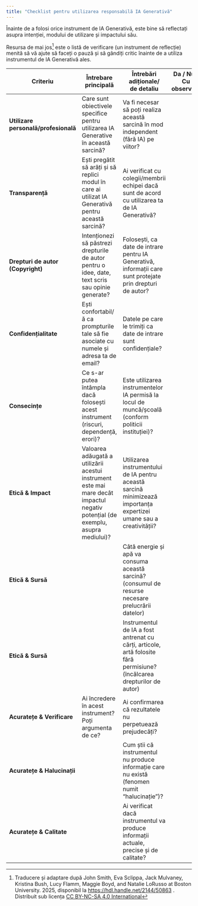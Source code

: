```yaml
---
title: "Checklist pentru utilizarea responsabilă IA Generativă"
---
```


Înainte de a folosi orice instrument de IA Generativă, este bine să reflectați asupra intenției, modului de utilizare și impactului său.

Resursa de mai jos[^1] este o listă de verificare (un instrument de reflecție) menită să vă ajute să faceți o pauză și să gândiți critic înainte de a utiliza instrumentul de IA Generativă ales.

[^1]: Traducere și adaptare după John Smith, Eva Sclippa, Jack Mulvaney, Kristina Bush, Lucy Flamm, Maggie Boyd, and Natalie LoRusso at Boston University. 2025, disponibil la <https://hdl.handle.net/2144/50863> . Distribuit sub licența [CC BY-NC-SA 4.0 International](https://creativecommons.org/licenses/by-nc-sa/4.0/deed.ro)

| Criteriu | Întrebare principală | Întrebări adiționale/<br>de detaliu | Da / Nu / Cu observații | Comentarii / Riscuri identificate |
|---------------|---------------|---------------|---------------|---------------|
| **Utilizare personală/profesională** | Care sunt obiectivele specifice pentru utilizarea IA Generative în această sarcină? | Va fi necesar să poți realiza această sarcină în mod independent (fără IA) pe viitor? |  | Există o alternativă sau o resursă suplimentară care te poate ajuta să rezolvi mai bine sarcina? |
| **Transparență** | Ești pregătit să arăți și să replici modul în care ai utilizat IA Generativă pentru această sarcină? | Ai verificat cu colegii/membrii echipei dacă sunt de acord cu utilizarea ta de IA Generativă? |  | Necesitatea de a documenta prompturile și rezultatele. |
| **Drepturi de autor (Copyright)** | Intenționezi să păstrezi drepturile de autor pentru o idee, date, text scris sau opinie generate? | Folosești, ca date de intrare pentru IA Generativă, informații care sunt protejate prin drepturi de autor? |  | Prin utilizarea ideilor tale ca date de intrare, este posibil să nu mai deții proprietatea intelectuală a conținutului creativ generat. |
| **Confidențialitate** | Ești confortabil/ă ca prompturile tale să fie asociate cu numele și adresa ta de email? | Datele pe care le trimiți ca date de intrare sunt confidențiale? |  | Este posibil ca instrumentul de IA utilizat să folosească datele introduse pentru antrenament. Nu distribui informații confidențiale.|
| **Consecințe** | Ce s-ar putea întâmpla dacă folosești acest instrument (riscuri, dependență, erori)? | Este utilizarea instrumentelor IA permisă la locul de muncă/școală (conform politicii instituției)? |  | Asigură-te că ai verificat politica de utilizare a IA cu angajatorul/instituția. |
| **Etică & Impact** | Valoarea adăugată a utilizării acestui instrument este mai mare decât impactul negativ potențial (de exemplu, asupra mediului)? | Utilizarea instrumentului de IA pentru această sarcină minimizează importanța expertizei umane sau a creativității? |  | Opțiuni: Poți alege să faci sarcina tu însuți/însăți sau să găsești pe cineva să te ajute. |
| **Etică & Sursă** |  | Câtă energie și apă va consuma această sarcină? (consumul de resurse necesare prelucrării datelor) |  |  |
| **Etică & Sursă** |  | Instrumentul de IA a fost antrenat cu cărți, articole, artă folosite fără permisiune? (încălcarea drepturilor de autor) |  |  |
| **Acuratețe & Verificare** | Ai încredere în acest instrument? Poți argumenta de ce? | Ai confirmarea că rezultatele nu perpetuează prejudecăți? |  |  |
| **Acuratețe & Halucinații** |  | Cum știi că instrumentul nu produce informație care nu există (fenomen numit "halucinație")? |  |  |
| **Acuratețe & Calitate** |  | Ai verificat dacă instrumentul va produce informații actuale, precise și de calitate? |  | Acțiune: Verifică de două ori informația pe care instrumentul o oferă ca referință prin accesarea surselor originale. |
